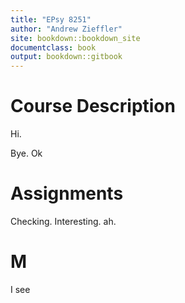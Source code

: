 ```yaml
---
title: "EPsy 8251"
author: "Andrew Zieffler"
site: bookdown::bookdown_site
documentclass: book
output: bookdown::gitbook
---
```


# Course Description

Hi.

Bye. Ok


# Assignments

Checking. Interesting. ah.


# M

I see

